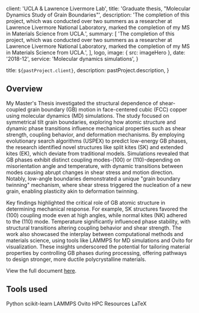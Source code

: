
  client: 'UCLA & Lawrence Livermore Lab',
  title: 'Graduate thesis, "Molecular Dynamics Study of Grain Boundaries"',
  description:
    'The completion of this project, which was conducted over two summers as a researcher at Lawrence Livermore National Laboratory, marked the completion of my MS in Materials Science from UCLA.',
  summary: [
    'The completion of this project, which was conducted over two summers as a researcher at Lawrence Livermore National Laboratory, marked the completion of my MS in Materials Science from UCLA.',
  ],
  logo,
  image: { src: imageHero },
  date: '2018-12',
  service: 'Molecular dynamics simulations',
}

  title: `${pastProject.client}`,
  description: pastProject.description,
}

## Overview

My Master's Thesis investigated the structural dependence of shear-coupled grain boundary (GB) motion in face-centered cubic (FCC) copper using molecular dynamics (MD) simulations. The study focused on symmetrical tilt grain boundaries, exploring how atomic structure and dynamic phase transitions influence mechanical properties such as shear strength, coupling behavior, and deformation mechanisms. By employing evolutionary search algorithms (USPEX) to predict low-energy GB phases, the research identified novel structures like split kites (SK) and extended kites (EK), which deviate from traditional models. Simulations revealed that GB phases exhibit distinct coupling modes-(100) or (110)-depending on misorientation angle and temperature, with dynamic transitions between modes causing abrupt changes in shear stress and motion direction. Notably, low-angle boundaries demonstrated a unique "grain boundary twinning" mechanism, where shear stress triggered the nucleation of a new grain, enabling plasticity akin to deformation twinning.

Key findings highlighted the critical role of GB atomic structure in determining mechanical response. For example, SK structures favored the (100) coupling mode even at high angles, while normal kites (NK) adhered to the (110) mode. Temperature significantly influenced phase stability, with structural transitions altering coupling behavior and shear strength. The work also showcased the interplay between computational methods and materials science, using tools like LAMMPS for MD simulations and Ovito for visualization. These insights underscored the potential for tailoring material properties by controlling GB phases during processing, offering pathways to design stronger, more ductile polycrystalline materials.

View the full document <a href="https://www.linkedin.com/in/brettcornick/overlay/1591299527429/single-media-viewer/?profileId=ACoAABpEiisBLLgBElly8nvvpWotgPcVbEFagnw" target="_blank" rel="noreferrer">here</a>.

## Tools used

<TagList>
  <TagListItem>Python</TagListItem>
  <TagListItem>scikit-learn</TagListItem>
  <TagListItem>LAMMPS</TagListItem>
  <TagListItem>Ovito</TagListItem>
  <TagListItem>HPC Resources</TagListItem>
  <TagListItem>LaTeX</TagListItem>
</TagList>
